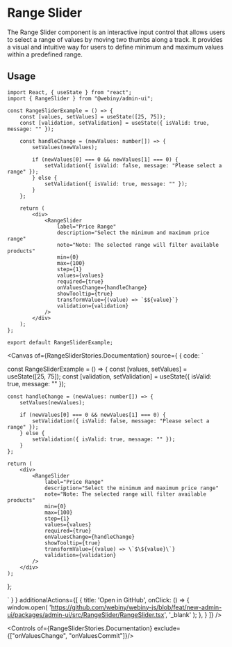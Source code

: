 

<Meta of={RangeSliderStories} />

# Range Slider

The Range Slider component is an interactive input control that allows users to select a range of values by moving two thumbs along a track. It provides a visual and intuitive way for users to define minimum and maximum values within a predefined range.

## Usage

```tsx
import React, { useState } from "react";
import { RangeSlider } from "@webiny/admin-ui";

const RangeSliderExample = () => {
    const [values, setValues] = useState([25, 75]);
    const [validation, setValidation] = useState({ isValid: true, message: "" });

    const handleChange = (newValues: number[]) => {
        setValues(newValues);

        if (newValues[0] === 0 && newValues[1] === 0) {
            setValidation({ isValid: false, message: "Please select a range" });
        } else {
            setValidation({ isValid: true, message: "" });
        }
    };

    return (
        <div>
            <RangeSlider
                label="Price Range"
                description="Select the minimum and maximum price range"
                note="Note: The selected range will filter available products"
                min={0}
                max={100}
                step={1}
                values={values}
                required={true}
                onValuesChange={handleChange}
                showTooltip={true}
                transformValue={(value) => `$${value}`}
                validation={validation}
            />
        </div>
    );
};

export default RangeSliderExample;
```

<Canvas of={RangeSliderStories.Documentation} source={ { code: `

const RangeSliderExample = () => {
    const [values, setValues] = useState([25, 75]);
    const [validation, setValidation] = useState({ isValid: true, message: "" });

    const handleChange = (newValues: number[]) => {
        setValues(newValues);

        if (newValues[0] === 0 && newValues[1] === 0) {
            setValidation({ isValid: false, message: "Please select a range" });
        } else {
            setValidation({ isValid: true, message: "" });
        }
    };

    return (
        <div>
            <RangeSlider
                label="Price Range"
                description="Select the minimum and maximum price range"
                note="Note: The selected range will filter available products"
                min={0}
                max={100}
                step={1}
                values={values}
                required={true}
                onValuesChange={handleChange}
                showTooltip={true}
                transformValue={(value) => \`$\${value}\`}
                validation={validation}
            />
        </div>
    );
};

` } }
        additionalActions={[
            {
                title: 'Open in GitHub',
                onClick: () => {
                    window.open(
                        'https://github.com/webiny/webiny-js/blob/feat/new-admin-ui/packages/admin-ui/src/RangeSlider/RangeSlider.tsx',
                        '_blank'
                    );
                },
            }
        ]}
/>

<Controls of={RangeSliderStories.Documentation} exclude={["onValuesChange", "onValuesCommit"]}/>